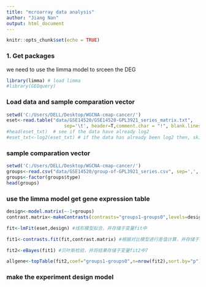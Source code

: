 ```yaml
---
title: "mcroarray data analysis"
author: "Jiang Nan"
output: html_document
---
```


```r
knitr::opts_chunk$set(echo = TRUE)
```

### 1. Get packages
we need to use the limma model to srceen the DEG

```r
library(limma) # load limma
#library(GEOquery)

```

### Load data and sample comparation vector

```r

setwd('C:/Users/DELL/Desktop/WGCNA-cmap-cancer/')
eset<-read.table("data/GSE14520/GSE14520-GPL3921_series_matrix.txt", 
                     sep='\t', header=T,comment.char = "!", blank.lines.skip = TRUE, row.names=1) #load gene expression matrix, omit those comment and blank rows
#head(eset_txt)  # see if the data have already log2
#eset_txt<-log2(eset_txt) # if the data has already been log2 then, skip this line.
```

### sample comparation vector
```r
setwd('C:/Users/DELL/Desktop/WGCNA-cmap-cancer/')
groups<-read.csv("data/GSE14520/group-of-GPL3921_series.csv", sep=',', header=T) #load gene expression
groups<-factor(groups$type)
head(groups)
```

### use the limma model get gene expression table

```r
design<-model.matrix(~-1+groups)
contrast.matrix<-makeContrasts(contrasts="groups1-groups0",levels=design) #构建对比模型，并存储于变量contrast.matrix

fit<-lmFit(eset,design) #线形模型拟合，并存储于变量fit中

fit1<-contrasts.fit(fit,contrast.matrix) #根据对比模型进行差值计算，并存储于变量fit1中

fit2<-eBayes(fit1) #贝叶斯检验，并将结果存储于变量fit2中7

allgene<-topTable(fit2,coef="groups1-groups0",n=nrow(fit2),sort.by="p") #生成所有基因的检验表，存储于allgene中


```

### make the experiment design model 
```r

```
